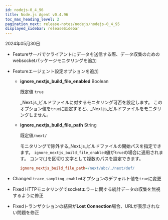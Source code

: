 ```yaml
---
id: nodejs-0_4_96
title: Node.js Agent v0.4.96
toc_max_heading_level: 2
pagination_next: release-notes/nodejs/nodejs-0_4_95
displayed_sidebar: releaseSidebar
---
```


2024年05月30日

- <Status>Feature</Status>サーバでクライアントにデータを送信する際、データ収集のためのwebsocketパッケージモニタリングを追加

- <Status>Feature</Status>エージェント設定オプションを追加

  - **ignore_nextjs_build_file_enabled** <span class='type'>Boolean</span>

    既定値 `true`

    _Next.js_ビルドファイルに対するモニタリング可否を設定します。 このオプション値を`true`に設定すると、_Next.js_ビルドファイルをモニタリングしません。

  - **ignore_nextjs_build_file_path** <span class='type'>String</span>

    既定値`/next/`

    モニタリングで除外する_Next.js_ビルドファイルの開始パスを指定できます。 `ignore_nextjs_build_file_enabled`値が`true`の場合に適用されます。 コンマ(,)を区切り文字として複数のパスを設定できます。

    ```ini title="whatap.conf"
    ignore_nextjs_build_file_path=/next/abc/,/next/def/
    ```

- <Status>Changed</Status> `trace_sampling_enabled`オプションのデフォルト値を`true`に変更

- <Status>Fixed</Status> HTTPモニタリングでsocketエラーに関する統計データの収集を無視するように修正

- <Status>Fixed</Status>トランザクションの結果が<b>Lost Connection</b>場合、URLが表示されない問題を修正


<DownloadNode ver="0.4.96" />
